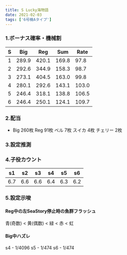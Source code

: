 ```yaml
---
title: S Lucky海物語
date: 2021-02-03
tags: ['6号機Aタイプ']
---
```




### 1.ボーナス確率・機械割

|S|Big|Reg|Sum|Rate|
|---|---|---|---|---|
|1|289.9|420.1|169.8|97.8|
|2|292.6|344.9|158.3|98.7|
|3|273.1|404.5|163.0|99.8|
|4|280.1|292.6|143.1|103.0|
|5|246.4|318.1|138.8|106.5|
|6|246.4|250.1|124.1|109.7|

### 2.配当

- Big 260枚 Reg 91枚 ベル 7枚 スイカ 4枚 チェリー 2枚 

### 3.設定推測

<SeaCoins />

### 4.子役カウント

|s1|s2|s3|s4|s5|s6|
|--|--|--|--|--|--|
|6.7|6.6|6.6|6.4|6.3|6.2|

<Counter count="sea-count" start="sea-start" />

### 5.設定示唆

#### Reg中の左SeaStory停止時の魚群フラッシュ

青(奇数) < 黄(偶数) < 緑 < 赤 < 虹

#### Big中ハズレ

s4 - 1/4096 s5 - 1/474 s6 - 1/474